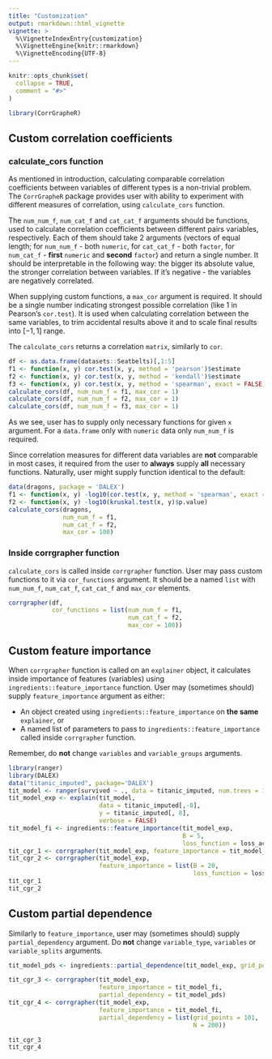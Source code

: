 ```yaml
---
title: "Customization"
output: rmarkdown::html_vignette
vignette: >
  %\VignetteIndexEntry{customization}
  %\VignetteEngine{knitr::rmarkdown}
  %\VignetteEncoding{UTF-8}
---
```


```r
knitr::opts_chunk$set(
  collapse = TRUE,
  comment = "#>"
)
```

```r
library(CorrGrapheR)
```

## Custom correlation coefficients

### calculate_cors function

As mentioned in introduction, calculating comparable correlation coefficients between variables of different types is a non-trivial problem. The `CorrGrapheR` package provides user with ability to experiment with different measures of correlation, using `calculate_cors` function.

The `num_num_f`, `num_cat_f` and `cat_cat_f` arguments should be functions, used to calculate correlation coefficients between different pairs variables, respectively. Each of them should take 2 arguments (vectors of equal length; for `num_num_f` - both `numeric`, for `cat_cat_f` - both `factor`, for `num_cat_f` - **first** `numeric` and **second** `factor`) and return a single number. It should be interpretable in the following way: the bigger its absolute value, the stronger correlation between variables. If it's negative - the variables are negatively correlated.

When supplying custom functions, a `max_cor` argument is required. It should be a single number indicating strongest possible correlation (like 1 in Pearson's `cor.test`). It is used when calculating correlation between the same variables, to trim accidental results above it and to scale final results into $[-1,1]$ range.

The `calculate_cors` returns a correlation `matrix`, similarly to `cor`.

```r
df <- as.data.frame(datasets::Seatbelts)[,1:5]
f1 <- function(x, y) cor.test(x, y, method = 'pearson')$estimate
f2 <- function(x, y) cor.test(x, y, method = 'kendall')$estimate
f3 <- function(x, y) cor.test(x, y, method = 'spearman', exact = FALSE)$estimate
calculate_cors(df, num_num_f = f1, max_cor = 1)
calculate_cors(df, num_num_f = f2, max_cor = 1)
calculate_cors(df, num_num_f = f3, max_cor = 1)
```

As we see, user has to supply only necessary functions for given `x` argument. For a `data.frame` only with `numeric` data only `num_num_f` is required. 

Since correlation measures for different data variables are **not** comparable in most cases, it required from the user to **always** supply **all** necessary functions. Naturally, user might supply function identical to the default:

```r
data(dragons, package = 'DALEX')
f1 <- function(x, y) -log10(cor.test(x, y, method = 'spearman', exact = FALSE)$p.value)
f2 <- function(x, y) -log10(kruskal.test(x, y)$p.value)
calculate_cors(dragons, 
               num_num_f = f1, 
               num_cat_f = f2,
               max_cor = 100)
```

### Inside corrgrapher function

`calculate_cors` is called inside `corrgrapher` function. User may pass custom functions to it via `cor_functions` argument. It should be a named `list` with `num_num_f`, `num_cat_f`, `cat_cat_f` and `max_cor` elements.

```r
corrgrapher(df,
            cor_functions = list(num_num_f = f1, 
                                 num_cat_f = f2, 
                                 max_cor = 100))
```

## Custom feature importance

When `corrgrapher` function is called on an `explainer` object, it calculates inside importance of features (variables) using `ingredients::feature_importance` function. User may (sometimes should) supply `feature_importance` argument as either:

 * An object created using `ingredients::feature_importance` on **the same** `explainer`, or
 * A named list of parameters to pass to `ingredients::feature_importance` called inside `corrgrapher` function.
 
Remember, do **not** change `variables` and `variable_groups` arguments.
 
```r
library(ranger)
library(DALEX)
data("titanic_imputed", package='DALEX')
tit_model <- ranger(survived ~ ., data = titanic_imputed, num.trees = 100)
tit_model_exp <- explain(tit_model,
                         data = titanic_imputed[,-8],
                         y = titanic_imputed[, 8],
                         verbose = FALSE)
tit_model_fi <- ingredients::feature_importance(tit_model_exp,
                                                B = 5,
                                                loss_function = loss_accuracy)
tit_cgr_1 <- corrgrapher(tit_model_exp, feature_importance = tit_model_fi)
tit_cgr_2 <- corrgrapher(tit_model_exp, 
                         feature_importance = list(B = 20,
                                                   loss_function = loss_one_minus_auc))
tit_cgr_1
tit_cgr_2
```

## Custom partial dependence

Similarly to `feature_importance`, user may (sometimes should) supply `partial_dependency` argument. Do **not** change `variable_type`, `variables` or `variable_splits` arguments.

```r
tit_model_pds <- ingredients::partial_dependence(tit_model_exp, grid_points = 50, N = 100)

tit_cgr_3 <- corrgrapher(tit_model_exp, 
                         feature_importance = tit_model_fi,
                         partial_dependency = tit_model_pds)
tit_cgr_4 <- corrgrapher(tit_model_exp, 
                         feature_importance = tit_model_fi,
                         partial_dependency = list(grid_points = 101,
                                                   N = 200))

tit_cgr_3
tit_cgr_4
```